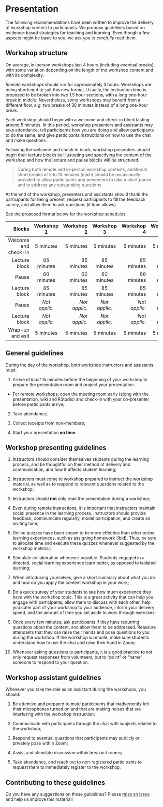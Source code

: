# Presentation {#presentation-en}

The following recommendations have been written to improve the delivery of workshop content to participants. We propose guidelines based on evidence-based strategies for teaching and learning. Even though a few aspects might be basic to you, we ask you to *carefully* read them.

## Workshop structure

On average, in-person workshops last 4 hours (including eventual breaks), with some variation depending on the length of the workshop content and with its complexity.

*Remote workshops* should run for approximately 3 hours. Workshops are being shortened to suit this new format. Usually, the instruction time is proposed to be broken into two 1.5 hour sections, with a long one-hour break in middle. Nevertheless, some workshops may benefit from a different flow, *e.g.* two breaks of 30 minutes instead of a long one-hour break.

Each workshop should begin with a welcome and check-in block lasting around 5 minutes. In this period, workshop presenters and assistants may take attendance, tell participants how you are doing and allow participants to do the same, and give participants instructions on how to use the chat and make questions.

Following the welcome and check-in block, workshop presenters should begin their lecture blocks by illustrating and specifying the content of the workshop and how the lecture and pause blocks will be structured.

> During both remote and in-person workshop contexts, additional short breaks of 5 to 10 minutes (each) should be occasionally provided to allow participants and presenters to take a short pause and to address any outstanding questions.

At the end of the workshop, presenters and assistants should thank the participants for being present, request participants to fill the feedback survey, and allow them to ask questions (if time allows).

See the proposed format below for the workshop schedules:

|     Blocks    |  Workshop 1    | Workshop 2 |  Workshop 3 | Workshop 4 | Workshop 5 |
| -------------:|:-------------:| ----------:|:-------------:| ----------:| ----------:|
| Welcome and check-in | 5 minutes   |    5 minutes       | 5 minutes  | 5 minutes | 5 minutes |
| Lecture block | 85 minutes   |    85 minutes       | 85 minutes       |    85 minutes      | 55 minutes  |
| Pause  | 60 minutes      |    60 minutes      |60 minutes      |    60 minutes      | 30 minutes |
| Lecture block | 85 minutes   |    85 minutes       | 85 minutes       |    85 minutes      | 85 minutes  |
| Pause  | *Not applic.* |    *Not applic.*      | *Not applic.*  |    *Not applic.*  | 30 minutes |
| Lecture block | *Not applic.*   |    *Not applic.*       | *Not applic.*  | *Not applic.* | 55 minutes  |
| Wrap-up and exit | 5 minutes   |    5 minutes       | 5 minutes  | 5 minutes | 5 minutes  |

## General guidelines

During the day of the workshop, both workshop instructors and assistants must:

1. Arrive *at least* 15 minutes before the beginning of your workshop to prepare the presentation room and project your presentation. 

* For remote workshops, open the meeting room early (along with the presentation, wiki and RStudio) and check-in with your co-presenter before participants arrive;

2. Take attendance;

3. Collect receipts from non-members;

4. Start your presentation **on time**.

## Workshop presenting guidelines

1. Instructors should consider themselves students during the learning process, and be thoughtful on their method of delivery and communication, and how it affects student learning;

2. Instructors must come to workshop prepared to instruct the workshop material, as well as to respond to relevant questions related to the workshop; 

3. Instructors should **not** only read the presentation during a workshop;

4. Even during remote instructions, it is important that instructors maintain social presence in the learning process. Instructors should provide feedback, communicate regularly, model participation, and create an inviting tone;

5. Online quizzes have been shown to be more effective than other online learning experiences, such as assigning homework (Ibid). Thus, be sure to allocate time and execute these quizzes whenever suggested by the workshop material;

6. Stimulate collaboration whenever possible. Students engaged in a directed, social learning experience learn better, as opposed to isolated learning;

7. When introducing yourselves, give a short summary about what you do and how do you apply the content workshop in your work;

8. Do a quick survey of your students to see how much experience they have with the workshop topic. This is a great activity that can help you engage with participants, allow them to discuss with each other, help you cater part of your workshop to your audience, inform your delivery speed, and the amount of time you set aside to work through exercises;

8. Once every few minutes, ask participants if they have recurring questions about the content, and allow them to be addressed. Reassure attendants that they can raise their hands and pose questions to you during the workshop. If the workshop is remote, make sure students understand how to use the chat and raise their hand in Zoom;

9. Whenever asking questions to participants, it is a good practice to not only request responses from volunteers, but to "point" or "name" someone to respond to your question.

## Workshop assistant guidelines

Whenever you take the role as an assistant during the workshops, you should:

1. Be attentive and prepared to mute participants that inadvertently left their microphones turned on and that are making noises that are interfering with the workshop instruction;

2. Communicate with participants through the chat with subjects related to the workshop;

3. Respond to eventual questions that participants may publicly or privately pose within Zoom;

4. Assist and stimulate discussion within breakout rooms;

5. Take attendance, and reach out to non-registered participants to request them to immediately register to the workshop.

## Contributing to these guidelines

Do you have any suggestions on these guidelines? Please [raise an issue](https://github.com/QCBSRworkshops/presenter-developer-protocol/issues) and help us improve this material!